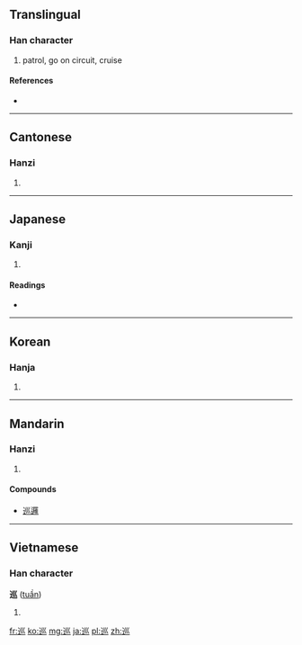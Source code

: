 {{also|廵}}
==Translingual==

===Han character===
{{Han char|rn=47|rad=巛|as=04|sn=7|four=3230<sub>3</sub>|canj=卜女女女 (YVVV)}}

# patrol, go on circuit, cruise

====References====
* {{Han ref|kx=0324.110|dkj=08680|dj=0624.170|hdz=63817.090|uh=5DE1|ud=24033|bh=A8B5|bd=43189}}

----

==Cantonese==

===Hanzi===
{{yue-hanzi|jyut=|y=cheun4}}

# {{defn|lang=yue|sort=巛04}}

----

==Japanese==

===Kanji===
{{ja-kanji|grade=c|rs=巛04}}

# {{defn|lang=ja|sort=巛04}}

====Readings====
* {{ja-readings|on=[[じゅん]] (jun)|kun=[[めぐる]] (meguru)}}

----

==Korean==

===Hanja===
{{ko-hanja|hangeul=순|rv=sun|mr=sun}}

# {{defn|lang=ko|sort=巛04}}

----

==Mandarin==

===Hanzi===
{{cmn-hanzi|pin=[[xún]] ([[xun2]])|wg=hsün<sup>2</sup>}}
# {{defn|lang=cmn|sort=巛04}}

====Compounds====
*[[巡邏]]

----

==Vietnamese==

===Han character===
'''巡''' ([[tuần]])

# {{defn|lang=vi}}

[[fr:巡]]
[[ko:巡]]
[[mg:巡]]
[[ja:巡]]
[[pl:巡]]
[[zh:巡]]